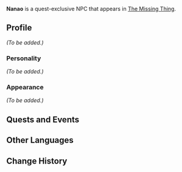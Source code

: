{{Meta
<!-- Remove this template after adding the missing info -->
|missing_NPC_profile  = yes
}}
{{Character Infobox
|type             = Quest NPC
|image            = NPC Nanao.png
|region           = Inazuma
|affiliation      = 
|title            = Nobushi Flunky
}}
'''Nanao''' is a quest-exclusive NPC that appears in [[The Missing Thing]].

==Profile==
<!-- Detailed story/lore information goes here. -->
''(To be added.)''

===Personality===
''(To be added.)''

===Appearance===
<!-- Keep appearance section short and concise. Limit to 2 paragraphs with 3-4 sentences each. -->
''(To be added.)''

==Quests and Events==
{{Quests and Events}}

==Other Languages==
{{Other Languages
|default_hidden = 1
|en      = Nanao
|zhs     = 七尾
|zhs_rm  = Qīwěi
|zht     = 七尾
|zht_rm  = Qīwěi
|ja      = 七尾
|ja_rm   = Nanao
|ko      = 나나오
|ko_rm   = Nanao
|es      = Nanao
|fr      = Nanao
|ru      = Нанао
|th      = Nanao
|vi      = Nanao
|de      = Nanao
|id      = Nanao
|pt      = Nanao
|tr      = Nanao
|it      = Nanao
}}

==Change History==
{{Change History|2.8}}
<!--
==References==
{{Reflist}}
-->